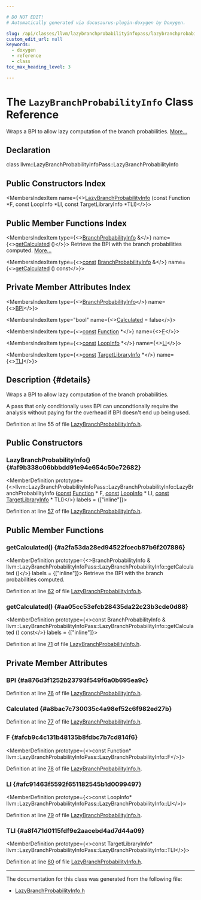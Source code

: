 ```yaml
---

# DO NOT EDIT!
# Automatically generated via docusaurus-plugin-doxygen by Doxygen.

slug: /api/classes/llvm/lazybranchprobabilityinfopass/lazybranchprobabilityinfo
custom_edit_url: null
keywords:
  - doxygen
  - reference
  - class
toc_max_heading_level: 3

---
```





# The `LazyBranchProbabilityInfo` Class Reference

<DoxygenPage pluginConfig={pluginConfig}>

Wraps a BPI to allow lazy computation of the branch probabilities. <a href="#details">More...</a>

## Declaration

<CodeBlock>class llvm::LazyBranchProbabilityInfoPass::LazyBranchProbabilityInfo</CodeBlock>

## Public Constructors Index

<MembersIndex>

<MembersIndexItem
  name={<><a href="#af9b338c06bbbdd91e94e654c50e72682">LazyBranchProbabilityInfo</a> (const Function &#42;F, const LoopInfo &#42;LI, const TargetLibraryInfo &#42;TLI)</>}>
</MembersIndexItem>

</MembersIndex>

## Public Member Functions Index

<MembersIndex>

<MembersIndexItem
  type={<><a href="/docs/api/classes/llvm/branchprobabilityinfo">BranchProbabilityInfo</a> &amp;</>}
  name={<><a href="#a2fa53da28ed94522fcecb87b6f207886">getCalculated</a> ()</>}>
Retrieve the BPI with the branch probabilities computed. <a href="#a2fa53da28ed94522fcecb87b6f207886">More...</a>
</MembersIndexItem>

<MembersIndexItem
  type={<><a href="/docs/api/files/lib/lib/target/lib/target/aarch64/aarch64promoteconstant-cpp/#a90f8350fecae261c25be85d38b451bff">const</a> <a href="/docs/api/classes/llvm/branchprobabilityinfo">BranchProbabilityInfo</a> &amp;</>}
  name={<><a href="#aa05cc53efcb28435da22c23b3cde0d88">getCalculated</a> () const</>}>
</MembersIndexItem>

</MembersIndex>

## Private Member Attributes Index

<MembersIndex>

<MembersIndexItem
  type={<><a href="/docs/api/classes/llvm/branchprobabilityinfo">BranchProbabilityInfo</a></>}
  name={<><a href="#a876d3f1252b23793f549f6a0b695ea9c">BPI</a></>}>
</MembersIndexItem>

<MembersIndexItem
  type="bool"
  name={<><a href="#a8bac7c730035c4a98ef52c6f982ed27b">Calculated</a> = false</>}>
</MembersIndexItem>

<MembersIndexItem
  type={<><a href="/docs/api/files/lib/lib/target/lib/target/aarch64/aarch64promoteconstant-cpp/#a90f8350fecae261c25be85d38b451bff">const</a> <a href="/docs/api/classes/llvm/function">Function</a> &#42;</>}
  name={<><a href="#afcb9c4c131b48135b8fdbc7b7cd814f6">F</a></>}>
</MembersIndexItem>

<MembersIndexItem
  type={<><a href="/docs/api/files/lib/lib/target/lib/target/aarch64/aarch64promoteconstant-cpp/#a90f8350fecae261c25be85d38b451bff">const</a> <a href="/docs/api/classes/llvm/loopinfo">LoopInfo</a> &#42;</>}
  name={<><a href="#afc91463f5592f651182545b1d0099497">LI</a></>}>
</MembersIndexItem>

<MembersIndexItem
  type={<><a href="/docs/api/files/lib/lib/target/lib/target/aarch64/aarch64promoteconstant-cpp/#a90f8350fecae261c25be85d38b451bff">const</a> <a href="/docs/api/classes/llvm/targetlibraryinfo">TargetLibraryInfo</a> &#42;</>}
  name={<><a href="#a8f471d0115fdf9e2aacebd4ad7d44a09">TLI</a></>}>
</MembersIndexItem>

</MembersIndex>

## Description {#details}

Wraps a BPI to allow lazy computation of the branch probabilities.

A pass that only conditionally uses BPI can uncondtionally require the analysis without paying for the overhead if BPI doesn&#39;t end up being used.

Definition at line 55 of file <a href="/docs/api/files/include/include/llvm/include/llvm/analysis/lazybranchprobabilityinfo-h">LazyBranchProbabilityInfo.h</a>.

<SectionDefinition>

## Public Constructors

### LazyBranchProbabilityInfo() {#af9b338c06bbbdd91e94e654c50e72682}

<MemberDefinition
  prototype={<>llvm::LazyBranchProbabilityInfoPass::LazyBranchProbabilityInfo::LazyBranchProbabilityInfo (<a href="/docs/api/files/lib/lib/target/lib/target/aarch64/aarch64promoteconstant-cpp/#a90f8350fecae261c25be85d38b451bff">const</a> <a href="/docs/api/classes/llvm/function">Function</a> &#42; F, <a href="/docs/api/files/lib/lib/target/lib/target/aarch64/aarch64promoteconstant-cpp/#a90f8350fecae261c25be85d38b451bff">const</a> <a href="/docs/api/classes/llvm/loopinfo">LoopInfo</a> &#42; LI, <a href="/docs/api/files/lib/lib/target/lib/target/aarch64/aarch64promoteconstant-cpp/#a90f8350fecae261c25be85d38b451bff">const</a> <a href="/docs/api/classes/llvm/targetlibraryinfo">TargetLibraryInfo</a> &#42; TLI)</>}
  labels = {["inline"]}>

Definition at line <a href="/docs/api/files/include/include/llvm/include/llvm/analysis/lazybranchprobabilityinfo-h/#l00057">57</a> of file <a href="/docs/api/files/include/include/llvm/include/llvm/analysis/lazybranchprobabilityinfo-h">LazyBranchProbabilityInfo.h</a>.
</MemberDefinition>

</SectionDefinition>

<SectionDefinition>

## Public Member Functions

### getCalculated() {#a2fa53da28ed94522fcecb87b6f207886}

<MemberDefinition
  prototype={<>BranchProbabilityInfo &amp; llvm::LazyBranchProbabilityInfoPass::LazyBranchProbabilityInfo::getCalculated ()</>}
  labels = {["inline"]}>
Retrieve the BPI with the branch probabilities computed.

Definition at line <a href="/docs/api/files/include/include/llvm/include/llvm/analysis/lazybranchprobabilityinfo-h/#l00062">62</a> of file <a href="/docs/api/files/include/include/llvm/include/llvm/analysis/lazybranchprobabilityinfo-h">LazyBranchProbabilityInfo.h</a>.
</MemberDefinition>

### getCalculated() {#aa05cc53efcb28435da22c23b3cde0d88}

<MemberDefinition
  prototype={<>const BranchProbabilityInfo &amp; llvm::LazyBranchProbabilityInfoPass::LazyBranchProbabilityInfo::getCalculated () const</>}
  labels = {["inline"]}>

Definition at line <a href="/docs/api/files/include/include/llvm/include/llvm/analysis/lazybranchprobabilityinfo-h/#l00071">71</a> of file <a href="/docs/api/files/include/include/llvm/include/llvm/analysis/lazybranchprobabilityinfo-h">LazyBranchProbabilityInfo.h</a>.
</MemberDefinition>

</SectionDefinition>

<SectionDefinition>

## Private Member Attributes

### BPI {#a876d3f1252b23793f549f6a0b695ea9c}

<MemberDefinition
  prototype="BranchProbabilityInfo llvm::LazyBranchProbabilityInfoPass::LazyBranchProbabilityInfo::BPI">

Definition at line <a href="/docs/api/files/include/include/llvm/include/llvm/analysis/lazybranchprobabilityinfo-h/#l00076">76</a> of file <a href="/docs/api/files/include/include/llvm/include/llvm/analysis/lazybranchprobabilityinfo-h">LazyBranchProbabilityInfo.h</a>.
</MemberDefinition>

### Calculated {#a8bac7c730035c4a98ef52c6f982ed27b}

<MemberDefinition
  prototype="bool llvm::LazyBranchProbabilityInfoPass::LazyBranchProbabilityInfo::Calculated = false">

Definition at line <a href="/docs/api/files/include/include/llvm/include/llvm/analysis/lazybranchprobabilityinfo-h/#l00077">77</a> of file <a href="/docs/api/files/include/include/llvm/include/llvm/analysis/lazybranchprobabilityinfo-h">LazyBranchProbabilityInfo.h</a>.
</MemberDefinition>

### F {#afcb9c4c131b48135b8fdbc7b7cd814f6}

<MemberDefinition
  prototype={<>const Function&#42; llvm::LazyBranchProbabilityInfoPass::LazyBranchProbabilityInfo::F</>}>

Definition at line <a href="/docs/api/files/include/include/llvm/include/llvm/analysis/lazybranchprobabilityinfo-h/#l00078">78</a> of file <a href="/docs/api/files/include/include/llvm/include/llvm/analysis/lazybranchprobabilityinfo-h">LazyBranchProbabilityInfo.h</a>.
</MemberDefinition>

### LI {#afc91463f5592f651182545b1d0099497}

<MemberDefinition
  prototype={<>const LoopInfo&#42; llvm::LazyBranchProbabilityInfoPass::LazyBranchProbabilityInfo::LI</>}>

Definition at line <a href="/docs/api/files/include/include/llvm/include/llvm/analysis/lazybranchprobabilityinfo-h/#l00079">79</a> of file <a href="/docs/api/files/include/include/llvm/include/llvm/analysis/lazybranchprobabilityinfo-h">LazyBranchProbabilityInfo.h</a>.
</MemberDefinition>

### TLI {#a8f471d0115fdf9e2aacebd4ad7d44a09}

<MemberDefinition
  prototype={<>const TargetLibraryInfo&#42; llvm::LazyBranchProbabilityInfoPass::LazyBranchProbabilityInfo::TLI</>}>

Definition at line <a href="/docs/api/files/include/include/llvm/include/llvm/analysis/lazybranchprobabilityinfo-h/#l00080">80</a> of file <a href="/docs/api/files/include/include/llvm/include/llvm/analysis/lazybranchprobabilityinfo-h">LazyBranchProbabilityInfo.h</a>.
</MemberDefinition>

</SectionDefinition>

<hr/>

The documentation for this class was generated from the following file:

<ul>
<li><a href="/docs/api/files/include/include/llvm/include/llvm/analysis/lazybranchprobabilityinfo-h">LazyBranchProbabilityInfo.h</a></li>
</ul>

</DoxygenPage>
